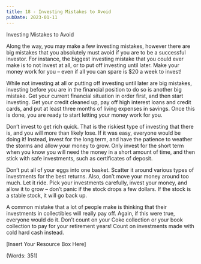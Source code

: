 ```yaml
---
title: 18 - Investing Mistakes to Avoid
pubDate: 2023-01-11
---
```


Investing Mistakes to Avoid


Along the way, you may make a few investing mistakes, however there are big mistakes that you absolutely must avoid if you are to be a successful investor. For instance, the biggest investing mistake that you could ever make is to not invest at all, or to put off investing until later. Make your money work for you – even if all you can spare is $20 a week to invest!

While not investing at all or putting off investing until later are big mistakes, investing before you are in the financial position to do so is another big mistake. Get your current financial situation in order first, and then start investing. Get your credit cleaned up, pay off high interest loans and credit cards, and put at least three months of living expenses in savings. Once this is done, you are ready to start letting your money work for you.

Don’t invest to get rich quick. That is the riskiest type of investing that there is, and you will more than likely lose. If it was easy, everyone would be doing it! Instead, invest for the long term, and have the patience to weather the storms and allow your money to grow. Only invest for the short term when you know you will need the money in a short amount of time, and then stick with safe investments, such as certificates of deposit.

Don’t put all of your eggs into one basket. Scatter it around various types of investments for the best returns. Also, don’t move your money around too much. Let it ride. Pick your investments carefully, invest your money, and allow it to grow – don’t panic if the stock drops a few dollars. If the stock is a stable stock, it will go back up. 

A common mistake that a lot of people make is thinking that their investments in collectibles will really pay off. Again, if this were true, everyone would do it. Don’t count on your Coke collection or your book collection to pay for your retirement years! Count on investments made with cold hard cash instead.


[Insert Your Resource Box Here]

(Words: 351)